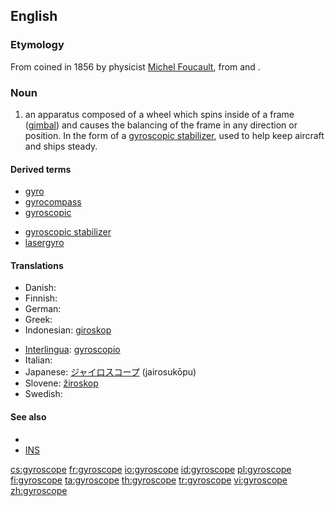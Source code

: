 ==English==

===Etymology===
From {{etyl|fr|en}} coined in 1856 by physicist [[w:Michel Foucault|Michel Foucault]], from {{etyl|grc|en}} {{term|γῦρος||tr=guros|circle|lang=grc|sc=polytonic}} and {{term|σκοπός||tr=skopos|watcher|lang=grc|sc=polytonic}}.

===Noun===
{{en-noun}}

# an apparatus composed of a wheel which spins inside of a frame ([[gimbal]]) and causes the balancing of the frame in any direction or position. In the form of a [[gyroscopic stabilizer]], used to help keep aircraft and ships steady.

====Derived terms====
{{rel-top|derms derived from gyroscope}}
* [[gyro]]
* [[gyrocompass]]
* [[gyroscopic]]
{{rel-mid}}
* [[gyroscopic stabilizer]]
* [[lasergyro]]
{{rel-bottom}}

====Translations====
{{trans-top|apparatus}}
* Danish: {{t-|da|gyroskop|c}}
* Finnish: {{t-|fi|gyroskooppi}}
* German: {{t-|de|Gyroskop|n}}
* Greek: {{t+|el|γυροσκόπιο|n|tr=yiroskopio|sc=Grek}}
* Indonesian: [[giroskop]]
{{trans-mid}}
* [[Interlingua]]: [[gyroscopio]]
* Italian: {{t+|it|giroscopio|m}}
* Japanese: [[ジャイロスコープ]] (jairosukōpu)
* Slovene: [[žiroskop]] {{m}}
* Swedish: {{t-|sv|gyroskop|n}}
{{trans-bottom}}

====See also====
* {{pedialite|gyroscope}}
* [[INS]]

[[cs:gyroscope]]
[[fr:gyroscope]]
[[io:gyroscope]]
[[id:gyroscope]]
[[pl:gyroscope]]
[[fi:gyroscope]]
[[ta:gyroscope]]
[[th:gyroscope]]
[[tr:gyroscope]]
[[vi:gyroscope]]
[[zh:gyroscope]]